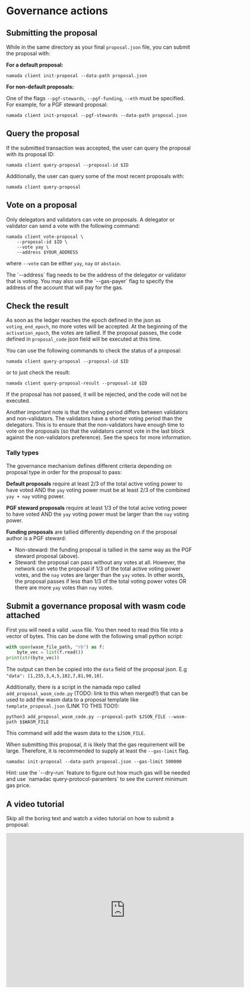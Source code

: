 
# Governance actions

## Submitting the proposal
While in the same directory as your final `proposal.json` file, you can submit the proposal with:

**For a default proposal:**

```shell copy
namada client init-proposal --data-path proposal.json 
```

**For non-default proposals:**

One of the flags `--pgf-stewards`, `--pgf-funding`, `--eth` must be specified. For example, for a PGF steward proposal:

```shell copy
namada client init-proposal --pgf-stewards --data-path proposal.json
```

## Query the proposal
If the submitted transaction was accepted, the user can query the proposal with its proposal ID:

```shell copy
namada client query-proposal --proposal-id $ID
```

Additionally, the user can query some of the most recent proposals with:

```shell copy
namada client query-proposal
```

## Vote on a proposal

Only delegators and validators can vote on proposals. A delegator or validator can send a vote with the following command:

```shell copy
namada client vote-proposal \
    --proposal-id $ID \
    --vote yay \
    --address $YOUR_ADDRESS
```
where `--vote` can be either `yay`, `nay` or `abstain`.

<Callout type="info">
The `--address` flag needs to be the address of the delegator or validator that is voting. You may also use the `--gas-payer` flag to specify the address of the account that will pay for the gas.
</Callout>


## Check the result

As soon as the ledger reaches the epoch defined in the json as `voting_end_epoch`, no more votes will be accepted.
At the beginning of the `activation_epoch`, the votes are tallied.
If the proposal passes, the code defined in `proposal_code` json field will be executed at this time.

You can use the following commands to check the status of a proposal:

```shell copy
namada client query-proposal --proposal-id $ID
```

or to just check the result:

```shell copy
namada client query-proposal-result --proposal-id $ID
```

<Callout type="info">
If the proposal has not passed, it will be rejected, and the code will not be executed.

Another important note is that the voting period differs between validators and non-validators. The validators have a shorter voting period than the delegators. This is to ensure that the non-validators have enough time to vote on the proposals (so that the validators cannot vote in the last block against the non-validators preference). See the specs for more information.
</Callout>

### Tally types
The governance mechanism defines different criteria depending on proposal type in order for the proposal to pass:

**Default proposals** require at least 2/3 of the total active voting power to have voted AND the `yay` voting power must be at least 2/3 of the combined `yay + nay` voting power.

**PGF steward proposals** require at least 1/3 of the total acive voting power to have voted AND the `yay` voting power must be larger than the `nay` voting power.

**Funding proposals** are tallied differently depending on if the proposal author is a PGF steward:
- Non-steward: the funding proposal is tallied in the same way as the PGF steward proposal (above).  
- Steward: the proposal can pass without any votes at all. However, the network can veto the proposal if 1/3 of the total active voting power votes, and the `nay` votes are larger than the `yay` votes.
In other words, the proposal passes if less than 1/3 of the total voting power votes OR there are more `yay` votes than `nay` votes.

## Submit a governance proposal with wasm code attached

First you will need a valid `.wasm` file. You then need to read this file into a vector of bytes. This can be done with the following small python script:

```python
with open(wasm_file_path, "rb") as f:
    byte_vec = list(f.read())
print(str(byte_vec))
```

The output can then be copied into the `data` field of the proposal json. E.g `"data": [1,255,3,4,5,182,7,81,90,10]`.

Additionally, there is a script in the namada repo called `add_proposal_wasm_code.py` (TODO: link to this when merged!!) that can be used to add the wasm data to a proposal template like `template_proposal.json` (LINK TO THIS TOO!):

```shell copy
python3 add_proposal_wasm_code.py --proposal-path $JSON_FILE --wasm-path $$WASM_FILE
```

This command will add the wasm data to the `$JSON_FILE`.

When submitting this proposal, it is likely that the gas requirement will be large. Therefore, it is recommended to supply at least the `--gas-limit` flag.

```shell copy
namadac init-proposal --data-path proposal.json --gas-limit 500000
```

<Callout type="info">
Hint: use the `--dry-run` feature to figure out how much gas will be needed and use `namadac query-protocol-paramters` to see the current minimum gas price.
</Callout>

## A video tutorial
Skip all the boring text and watch a video tutorial on how to submit a proposal:

<iframe src="https://player.vimeo.com/video/914426953?badge=0&amp;autopause=0&amp;player_id=0&amp;app_id=58479" width="640" height="416" frameBorder="0" allow="autoplay; fullscreen; picture-in-picture" allowFullScreen></iframe>
